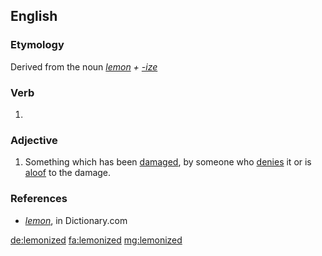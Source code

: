 ==English==

===Etymology===
Derived from the noun ''[[lemon]] + [[-ize]]''

===Verb===
{{head|en|verb form}}

# {{en-past of|lemonize}}

===Adjective===
{{en-adj}}

#  Something which has been [[damaged]], by someone who [[denies]] it or is [[aloof]] to the damage.

===References===
* ''[http://dictionary.reference.com/browse/lemon lemon]'', in Dictionary.com

[[de:lemonized]]
[[fa:lemonized]]
[[mg:lemonized]]